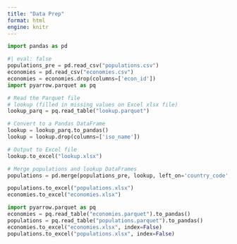 ```yaml
---
title: "Data Prep"
format: html
engine: knitr
---
```




```python
import pandas as pd
```

```python
#| eval: false
populations_pre = pd.read_csv("populations.csv")
economies = pd.read_csv("economies.csv")
economies = economies.drop(columns=['econ_id'])
import pyarrow.parquet as pq

# Read the Parquet file
# lookup (filled in missing values on Excel xlsx file)
lookup_parq = pq.read_table("lookup.parquet")

# Convert to a Pandas DataFrame
lookup = lookup_parq.to_pandas()
lookup = lookup.drop(columns=['iso_name'])

# Output to Excel file
lookup.to_excel("lookup.xlsx")

# Merge populations and lookup DataFrames
populations = pd.merge(populations_pre, lookup, left_on='country_code', right_on='iso')

populations.to_excel("populations.xlsx")
economies.to_excel("economies.xlsx")
```

```python
import pyarrow.parquet as pq
economies = pq.read_table("economies.parquet").to_pandas()
populations = pq.read_table("populations.parquet").to_pandas()
economies.to_excel("economies.xlsx", index=False)
populations.to_excel("populations.xlsx", index=False)
```


